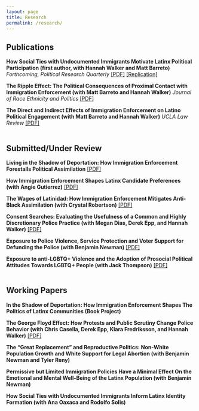 ```yaml
---
layout: page
title: Research
permalink: /research/
---
```


## Publications

**How Social Ties with Undocumented Immigrants Motivate Latinx Political Participation (first author, with Hannah Walker and Matt Barreto)** *Forthcoming, Political Research Quarterly* [[PDF]](pdfs/pubs/prq_cacc.pdf) [[Replication]](https://www.dropbox.com/s/ywh8fwa9ms02nnc/replication_folder.zip?dl=0)

**The Ripple Effect: The Political Consequences of Proximal Contact with Immigration Enforcement (with Matt Barreto and Hannah Walker)** *Journal of Race Ethnicity and Politics* [[PDF]](pdfs/pubs/ripple_effect.pdf)

**The Direct and Indirect Effects of Immigration Enforcement on Latino Political Engagement (with Matt Barreto and Hannah Walker)** *UCLA Law Review* [[PDF]](pdfs/pubs/enforcement_engagement.pdf)
<br> <br> 

## Submitted/Under Review

**Living in the Shadow of Deportation: How Immigration Enforcement Forestalls Political Assimilation** [[PDF]](pdfs/wps/deportation_threat.pdf)

**How Immigration Enforcement Shapes Latinx Candidate Preferences (with Angie Gutierrez)** [[PDF]](pdfs/wps/threatprefs.pdf)

**The Wages of Latinidad: How Immigration Enforcement Mitigates Anti-Black Assimilation (with Crystal Robertson)** [[PDF]](pdfs/wps/depblk.pdf)

**Consent Searches: Evaluating the Usefulness of a Common and Highly Discretionary Police Practice (with Megan Dias, Derek Epp, and Hannah Walker)** [[PDF]](pdfs/wps/consent.pdf)

**Exposure to Police Violence, Service Protection and Voter Support for Defunding the Police (with Benjamin Newman)** [[PDF]](pdfs/wps/dtp.pdf)

**Exposure to anti-LGBTQ+ Violence and the Adoption of Prosocial Political Attitudes Towards LGBTQ+ People (with Jack Thompson)** [[PDF]](pdfs/wps/pulse.pdf)
<br> <br> 

## Working Papers

**In the Shadow of Deportation: How Immigration Enforcement Shapes The Politics of Latinx Communities (Book Project)**

**The George Floyd Effect: How Protests and Public Scrutiny Change Police Behavior (with Chris Casella, Derek Epp, Klara Fredriksson, and Hannah Walker)** [[PDF]](pdfs/wps/depol.pdf)

**The “Great Replacement” and Reproductive Politics: Non-White Population Growth and White Support for Legal Abortion (with Benjamin Newman and Tyler Reny)**

**Permissive but Limited Immigration Policies Have a Minimal Effect On the Emotional and Mental Well-Being of the Latinx Population (with Benjamin Newman)**

**How Social Ties with Undocumented Immigrants Inform Latinx Identity Formation (with Ana Oaxaca and Rodolfo Solis)**


